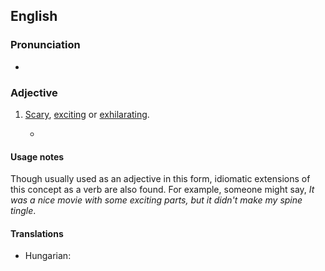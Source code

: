 {{also|spinetingling}}
==English==

===Pronunciation===
* {{audio|en|En-au-spine-tingling.ogg|Audio (AU)}}

===Adjective===
{{en-adj|head=[[spine]]-[[tingling]]}}

# {{lb|en|idiomatic}} [[scary|Scary]], [[exciting]] or [[exhilarating]].
#* {{quote-web|en|author=Stephan Shemilt|title=England win Cricket World Cup: Ben Stokes stars in dramatic finale against New Zealand|work=BBC Sport|url=https://www.bbc.co.uk/sport/cricket/48983890|location=London|date=14 July 2019|text=Inside the ground, they saw parachutists land on the {{w|Nursery Ground}} before the '''spine-tingling''' spectacle of the national anthems.}}

====Usage notes====
Though usually used as an adjective in this form, idiomatic extensions of this concept as a verb are also found. For example, someone might say, ''It was a nice movie with some exciting parts, but it didn't make my spine tingle''.

====Translations====
{{trans-top|scary, exciting or exhilarating}}
* Hungarian: {{t+|hu|hátborzongató}}
{{trans-mid}}
{{trans-bottom}}